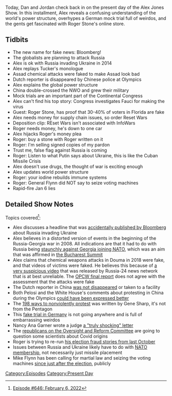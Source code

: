 {{DEFAULTSORT:
    #_EPISODE_0646:February 6, 2022
}}{{Episode
    | title           = February 6, 2022
    | caption         = Listen to this episode on [https://knowledgefight.libsyn.com/646-february-6-2022 Libsyn] [https://open.spotify.com/episode/0j72LgVHWjNUwtlGgNrLhD Spotify], Read the [[Transcript/646: February 6, 2022|Unofficial Transcript]]
    | episodeNumber   = 646
    | length          = 01:43:17
    | airDate         = February 9, 2022
    | coverageDate    = February 6, 2022
    | episodeType     = [[:Category:Present Day|Present Day]]
    | appearance      = [[Tucker Carlson]], [[Anthony Fauci]], [[Roger Stone]], [[Michael Flynn]]
    | previousEpisode = [[645: November 4, 2014]]
    | nextEpisode     = [[647: February 8, 2022]]
}}

{{Stub}}

Today, Dan and Jordan check back in on the present day of the Alex Jones Show.  In this installment, Alex reveals a confusing understanding of the world's power structure, overhypes a German mock trial full of weirdos, and the gents get fascinated with Roger Stone's online store.

==Tidbits==

*The new name for fake news: Bloomberg!
*The globalists are planning to attack Russia
*Alex is ok with Russia invading Ukraine in 2014
*Alex replays Tucker's monologue
*Assad chemical attacks were faked to make Assad look bad
*Dutch reporter is disappeared by Chinese police at Olympics
*Alex explains the global power structure
*China double-crossed the NWO and grew their military
*Mock trials are an important part of the Continental Congress
*Alex can't find his top story: Congress investigates Fauci for making the virus
*Guest: Roger Stone, has proof that 30-40% of voters in Florida are fake
*Alex needs money for supply chain issues, so order Reset Wars
*Deposition clip: REset Wars isn't associated with InfoWars
*Roger needs money, he's down to one car
*Alex hijacks Roger's money plea
*Roger: buy a stone with Roger written on it
*Roger: I'm selling signed copies of my pardon
*Trust me, false flag against Russia is coming
*Roger: Listen to what Putin says about Ukraine, this is like the Cuban Missile Crisis
*Alex doesn't use drugs, the thought of war is exciting enough
*Alex updates world power structure
*Roger: your iodine rebuilds immune systems
*Roger: General Flynn did NOT say to seize voting machines
*Rapid-fire Jan 6 lies

==Detailed Show Notes==

Topics covered<ref>[https://knowledgefight.com/research/2022/2/9/episode-646-february-6-2022 Episode #646: February 6, 2022]</ref>:

*Alex discusses a headline that was [https://nypost.com/2022/02/04/bloomberg-accidentally-reports-that-russia-invaded-ukraine/ accidentally published by Bloomberg] about Russia invading Ukraine
*Alex believes in a distorted version of events in the beginning of the Russia-Georgia war in 2008. All indications are that it had to do with Russia being [https://knowledge-fight.squarespace.com/config/pages/58cef54b8419c2ea932d683e staunchly against Georgia joining NATO], which was an aim that was affirmed in [https://www.nato.int/cps/en/natolive/official_texts_8443.htm the Bucharest Summit]
*Alex claims that chemical weapons attacks in Douma in 2018 were fake, and that videos of victims were faked. He believes this because of [https://theintercept.com/2018/04/26/russia-brings-syrians-hague-make-underwhelming-case-chemical-attack-fake/ a very suspicious video] that was released by Russia-24 news network that is at best unreliable. The [https://www.opcw.org/sites/default/files/documents/2019/03/s-1731-2019%28e%29.pdf OPCW final report] does not agree with the assessment that the attacks were fake
*The Dutch reporter in China [https://sports.yahoo.com/dutch-tv-reporter-who-was-dragged-away-during-live-olympic-segment-212647442.html was not disappeared] or taken to a facility
*Both Pelosi and the White House's comments about protesting in China during the Olympics [https://www.independent.co.uk/news/world/americas/us-politics/white-house-china-olympics-protesting-b2009657.html could have been expressed better]
*The [https://www.brandeis.edu/peace-conflict/pdfs/198-methods-non-violent-action.pdf 198 ways to nonviolently protest] was written by Gene Sharp, it's not from the Pentagon
*This [https://ratical.org/PandemicParallaxView/GrandJury-CourtOfPublicOpinion.html fake trial in Germany] is not going anywhere and is full of embarrassing weirdos
*Nancy Ana Garner wrote a judge [https://www.kob.com/albuquerque-news/backstreet-grills-attorney-reportedly-crosses-line-judge-threatens-sanctions/6242477/ a "truly shocking" letter]
*The [https://www.foxnews.com/politics/top-oversight-republicans-7-scientists-testify-covid-origins-wuhan-lab-leak republicans on the Oversight and Reform Committee] are going to question some scientists about Covid origins
*Roger is trying to re-run [https://www.politifact.com/factchecks/2021/nov/03/roger-stone/why-roger-stones-claim-about-phantom-voters-florid/ his election fraud stories from last October]
*Issues between Russia and Ukraine likely have to do with [https://www.nato.int/cps/en/natohq/topics_37750.htm NATO membership], not necessarily just missile placement
*Mike Flynn has been calling for martial law and seizing the voting machines [https://www.newsweek.com/donald-trump-should-declare-martial-law-michael-flynn-retweeted-his-now-banned-account-1654226 since just after the election], publicly

[[Category:Episodes]]
[[Category:Present Day]]
